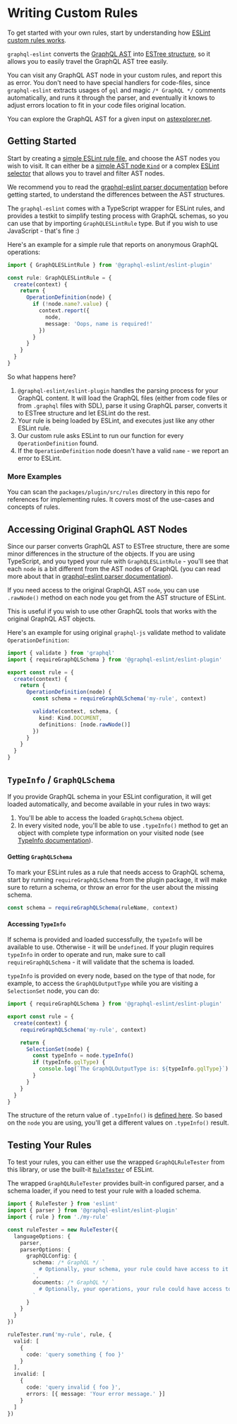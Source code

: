 # Writing Custom Rules

To get started with your own rules, start by understanding how
[ESLint custom rules works](https://eslint.org/docs/latest/extend/custom-rules).

`graphql-eslint` converts the [GraphQL AST](https://graphql.org/graphql-js/language) into
[ESTree structure](https://github.com/estree/estree), so it allows you to easily travel the GraphQL
AST tree easily.

You can visit any GraphQL AST node in your custom rules, and report this as error. You don't need to
have special handlers for code-files, since `graphql-eslint` extracts usages of `gql` and magic
`/* GraphQL */` comments automatically, and runs it through the parser, and eventually it knows to
adjust errors location to fit in your code files original location.

You can explore the GraphQL AST for a given input on
[astexplorer.net](https://astexplorer.net/#/gist/e72aaccc1e57cbba41659d73cabbf75c/f10ee29317a31ff8012a21762a382c4a03c34d40).

## Getting Started

Start by creating a
[simple ESLint rule file](https://eslint.org/docs/developer-guide/working-with-rules), and choose
the AST nodes you wish to visit. It can either be a
[simple AST node `Kind`](https://github.com/graphql/graphql-js/blob/master/src/language/kinds.d.ts)
or a complex [ESLint selector](https://eslint.org/docs/developer-guide/selectors) that allows you to
travel and filter AST nodes.

We recommend you to read the [graphql-eslint parser documentation](/docs/getting-started/parser)
before getting started, to understand the differences between the AST structures.

The `graphql-eslint` comes with a TypeScript wrapper for ESLint rules, and provides a testkit to
simplify testing process with GraphQL schemas, so you can use that by importing `GraphQLESLintRule`
type. But if you wish to use JavaScript - that's fine :)

Here's an example for a simple rule that reports on anonymous GraphQL operations:

```ts filename="my-rule.ts"
import { GraphQLESLintRule } from '@graphql-eslint/eslint-plugin'

const rule: GraphQLESLintRule = {
  create(context) {
    return {
      OperationDefinition(node) {
        if (!node.name?.value) {
          context.report({
            node,
            message: 'Oops, name is required!'
          })
        }
      }
    }
  }
}
```

So what happens here?

1. `@graphql-eslint/eslint-plugin` handles the parsing process for your GraphQL content. It will
   load the GraphQL files (either from code files or from `.graphql` files with SDL), parse it using
   GraphQL parser, converts it to ESTree structure and let ESLint do the rest.
1. Your rule is being loaded by ESLint, and executes just like any other ESLint rule.
1. Our custom rule asks ESLint to run our function for every `OperationDefinition` found.
1. If the `OperationDefinition` node doesn't have a valid `name` - we report an error to ESLint.

### More Examples

You can scan the `packages/plugin/src/rules` directory in this repo for references for implementing
rules. It covers most of the use-cases and concepts of rules.

## Accessing Original GraphQL AST Nodes

Since our parser converts GraphQL AST to ESTree structure, there are some minor differences in the
structure of the objects. If you are using TypeScript, and you typed your rule with
`GraphQLESLintRule` - you'll see that each `node` is a bit different from the AST nodes of GraphQL
(you can read more about that in
[graphql-eslint parser documentation](/docs/getting-started/parser)).

If you need access to the original GraphQL AST `node`, you can use `.rawNode()` method on each node
you get from the AST structure of ESLint.

This is useful if you wish to use other GraphQL tools that works with the original GraphQL AST
objects.

Here's an example for using original `graphql-js` validate method to validate `OperationDefinition`:

```ts filename="my-rule.ts"
import { validate } from 'graphql'
import { requireGraphQLSchema } from '@graphql-eslint/eslint-plugin'

export const rule = {
  create(context) {
    return {
      OperationDefinition(node) {
        const schema = requireGraphQLSchema('my-rule', context)

        validate(context, schema, {
          kind: Kind.DOCUMENT,
          definitions: [node.rawNode()]
        })
      }
    }
  }
}
```

## `TypeInfo` / `GraphQLSchema`

If you provide GraphQL schema in your ESLint configuration, it will get loaded automatically, and
become available in your rules in two ways:

1. You'll be able to access the loaded `GraphQLSchema` object.
2. In every visited node, you'll be able to use `.typeInfo()` method to get an object with complete
   type information on your visited node (see
   [TypeInfo documentation](https://graphql.org/graphql-js/utilities/#typeinfo)).

#### Getting `GraphQLSchema`

To mark your ESLint rules as a rule that needs access to GraphQL schema, start by running
`requireGraphQLSchema` from the plugin package, it will make sure to return a schema, or throw an
error for the user about the missing schema.

```ts
const schema = requireGraphQLSchema(ruleName, context)
```

#### Accessing `TypeInfo`

If schema is provided and loaded successfully, the `typeInfo` will be available to use. Otherwise -
it will be `undefined`. If your plugin requires `typeInfo` in order to operate and run, make sure to
call `requireGraphQLSchema` - it will validate that the schema is loaded.

`typeInfo` is provided on every node, based on the type of that node, for example, to access the
`GraphQLOutputType` while you are visiting a `SelectionSet` node, you can do:

```ts filename="my-rule.ts"
import { requireGraphQLSchema } from '@graphql-eslint/eslint-plugin'

export const rule = {
  create(context) {
    requireGraphQLSchema('my-rule', context)

    return {
      SelectionSet(node) {
        const typeInfo = node.typeInfo()
        if (typeInfo.gqlType) {
          console.log(`The GraphQLOutputType is: ${typeInfo.gqlType}`)
        }
      }
    }
  }
}
```

The structure of the return value of `.typeInfo()` is
[defined here](https://github.com/dimaMachina/graphql-eslint/blob/master/packages/plugin/src/estree-converter/converter.ts#L32-L40).
So based on the `node` you are using, you'll get a different values on `.typeInfo()` result.

## Testing Your Rules

To test your rules, you can either use the wrapped `GraphQLRuleTester` from this library, or use the
built-it [`RuleTester`](https://eslint.org/docs/developer-guide/working-with-rules#rule-unit-tests)
of ESLint.

The wrapped `GraphQLRuleTester` provides built-in configured parser, and a schema loader, if you
need to test your rule with a loaded schema.

```ts filename="my-rule.test.ts"
import { RuleTester } from 'eslint'
import { parser } from '@graphql-eslint/eslint-plugin'
import { rule } from './my-rule'

const ruleTester = new RuleTester({
  languageOptions: {
    parser,
    parserOptions: {
      graphQLConfig: {
        schema: /* GraphQL */ `
          # Optionally, your schema, your rule could have access to it
        `,
        documents: /* GraphQL */ `
          # Optionally, your operations, your rule could have access to them
        `
      }
    }
  }
})

ruleTester.run('my-rule', rule, {
  valid: [
    {
      code: 'query something { foo }'
    }
  ],
  invalid: [
    {
      code: 'query invalid { foo }',
      errors: [{ message: 'Your error message.' }]
    }
  ]
})
```
